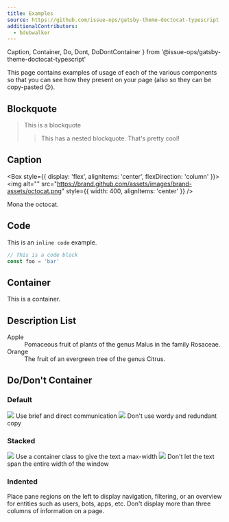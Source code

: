 ```yaml
---
title: Examples
source: https://github.com/issue-ops/gatsby-theme-doctocat-typescript
additionalContributors:
  - bdubwalker
---
```


  Caption,
  Container,
  Do,
  Dont,
  DoDontContainer
} from '@issue-ops/gatsby-theme-doctocat-typescript'

This page contains examples of usage of each of the various components so that
you can see how they present on your page (also so they can be copy-pasted
:wink:).

## Blockquote

> This is a blockquote
>
> > This has a nested blockquote. That's pretty cool!

## Caption

<Box style={{ display: 'flex', alignItems: 'center', flexDirection: 'column' }}>
  <img
    alt=""
    src="https://brand.github.com/assets/images/brand-assets/octocat.png"
    style={{
      width: 400,
      alignItems: 'center'
    }}
  />
  <Caption>Mona the octocat.</Caption>
</Box>

## Code

This is an `inline code` example.

```js
// This is a code block
const foo = 'bar'
```

## Container

<Container>This is a container.</Container>

## Description List

<dl>
  <dt>Apple</dt>
  <dd>Pomaceous fruit of plants of the genus Malus in the family Rosaceae.</dd>
  <dt>Orange</dt>
  <dd>The fruit of an evergreen tree of the genus Citrus.</dd>
</dl>

## Do/Don't Container

### Default

<DoDontContainer>
  <Do>
    <img src="https://user-images.githubusercontent.com/586552/63106528-06de5100-bf51-11e9-8a5e-98583ed74874.png" />
    <Caption>Use brief and direct communication</Caption>
  </Do>
  <Dont>
    <img src="https://user-images.githubusercontent.com/586552/63106527-06de5100-bf51-11e9-858c-72de6a5c728a.png" />
    <Caption>Don't use wordy and redundant copy</Caption>
  </Dont>
</DoDontContainer>

### Stacked

<DoDontContainer stacked>
  <Do>
    <img src="https://user-images.githubusercontent.com/586552/63046880-46e5fb00-bea1-11e9-836d-be1b1c7d963f.png" />
    <Caption>Use a container class to give the text a max-width</Caption>
  </Do>
  <Dont>
    <img src="https://user-images.githubusercontent.com/586552/63046881-46e5fb00-bea1-11e9-87ee-80dbeb0bea1c.png" />
    <Caption>Don't let the text span the entire width of the window</Caption>
  </Dont>
</DoDontContainer>

### Indented

<DoDontContainer stacked>
  <Do indented>
    Place pane regions on the left to display navigation, filtering, or an
    overview for entities such as users, bots, apps, etc.
  </Do>
  <Dont indented>
    Don't display more than three columns of information on a page.
  </Dont>
</DoDontContainer>
